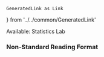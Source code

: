 
    GeneratedLink as Link
} from '../../common/GeneratedLink'


<Alert severity='info'>
Available: <Link href='/assignments/statisticslab'>Statistics Lab</Link>
</Alert>

### Non-Standard Reading Format

<ContentNoReading />
